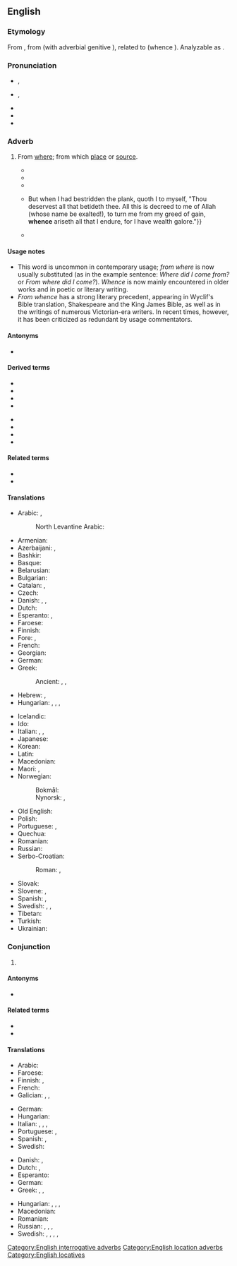 ==English==
{{was wotd|2012|November|9}}

===Etymology===
{{root|en|ine-pro|*kʷ-}}
From {{inh|en|enm|whennes}}, from {{inh|en|ang|hwanon}} (with adverbial genitive {{m|enm|-s}}), related to {{m|ang|hwænne}} (whence {{m|en|when}}). Analyzable as {{suf|en|when|s}}.

===Pronunciation===
* {{enPR|hwĕns}}, {{IPA|en|/ʍɛns/}}
* {{qualifier|in accents with the [[wine-whine merger]]}} {{enPR|wĕns}}, {{IPA|en|/wɛns/}}
* {{audio|en|en-us-whence.ogg|Audio (US)}}
* {{audio|en|en-au-whence.ogg|Audio (AU)}}
* {{rhymes|en|ɛns|s=1}}

===Adverb===
{{en-adv|-}}

# {{lb|en|archaic|formal|or|literary}} From [[where]]; from which [[place]] or [[source]].
#: {{ux|en|'''Whence''' came I?}}
#: {{ux|en|"Pork" comes from French, '''whence''' we get most of our modern cooking terms.}}
#* {{RQ:King James Version|John|8|14|page=1329|column=1|passage=Ieſus anſwered, and ſaid vnto them, Though I beare record of my ſelfe, yet my record is true: for I know '''whence''' I came, and [[whither]] I goe: but ye cannot tell '''whence''' I come, and [[whither]] I goe.}}
#* {{RQ:Mary Shelley Frankenstein|volume=I|chapter=III|pages=81–82|pageref=81|passage='''Whence''', I often asked myself, did the principle of life proceed?}}
#* {{RQ:Stevenson Treasure Island|The Sea Chest|29|[W]hat greatly encouraged me, it was in an opposite direction from that '''whence''' the blind man had made his appearance, and [[whither]] he had presumably returned.}}
#* {{RQ:R. F. Burton Arabian Nights|VI|The Seventh Voyage of Sindbad the Seaman|71|{{...}}But when I had bestridden the plank, quoth I to myself, "Thou deservest all that betideth thee. All this is decreed to me of Allah (whose name be exalted!), to turn me from my greed of gain, '''whence''' ariseth all that I endure, for I have wealth galore."}}
#* {{RQ:Falkner Moonfleet|chapter=A Discovery|page=47|passage=At first I could not tell what this new sound was, nor '''whence''' it came, and now it seemed a little noise close by, and now a great noise in the distance. And then it grew nearer and more defined, and in a moment I knew it was the sound of voices talking.}}

====Usage notes====
* This word is uncommon in contemporary usage; ''from where'' is now usually substituted (as in the example sentence: ''Where did I come from?'' or ''From where did I come?''). ''Whence'' is now mainly encountered in older works and in poetic or literary writing.
* ''From whence'' has a strong literary precedent, appearing in Wyclif's Bible translation, Shakespeare and the King James Bible, as well as in the writings of numerous Victorian-era writers. In recent times, however, it has been criticized as redundant by usage commentators.

====Antonyms====
* {{l|en|whither}}

====Derived terms====
{{rel-top4|Terms derived from whence}}
* {{l|en|anywhence}}
* {{l|en|elsewhence}}
* {{l|en|everywhence}}
* {{l|en|nowhence}}
{{rel-mid}}
* {{l|en|somewhence}}
* {{l|en|whencever}}
* {{l|en|whenceforth}}
* {{l|en|whencesoever}}
{{rel-bottom}}

====Related terms====
* {{l|en|hence}}
* {{l|en|thence}}

====Translations====
{{trans-top|from where; from which place or source}}
* Arabic: {{t|ar|مِن أَيْن}}, {{t|ar|مِن حَيْثُ}}
*: North Levantine Arabic: {{t|apc|منين|tr=mnen}}
* Armenian: {{t+|hy|ուստի}}
* Azerbaijani: {{t|az|haradan}}, {{t|az|hardan}}
* Bashkir: {{t|ba|ҡайҙан}}
* Basque: {{t|eu|nondik}}
* Belarusian: {{t|be|адку́ль}}
* Bulgarian: {{t+|bg|откъде́}}
* Catalan: {{t|ca|d'on}}, {{t|ca|des d'on}}
* Czech: {{t+|cs|odkud}}
* Danish: {{t|da|hvorfra}}, {{t|da|hvoraf}}, {{t|da|hveden}}
* Dutch: {{t+|nl|waarvandaan}}
* Esperanto: {{t|eo|de kie}}, {{t|eo|el kie}}
* Faroese: {{t|fo|hvaðani}}
* Finnish: {{t+|fi|mistä}}
* Fore: {{t|for|forrt}}, {{t|for|gerrt}}
* French: {{t+|fr|d'où}}
* Georgian: {{t|ka|საიდან}}
* German: {{t+|de|woher}}
* Greek: {{t+|el|αφού}}
*: Ancient: {{t|grc|πόθεν}} {{qualifier|direct interrogative}}, {{t|grc|ὅθεν}} {{qualifier|relative}}, {{t|grc|ὁπόθεν}} {{qualifier|indirect interrogative}}
* Hebrew: {{t|he|מֵאַיִן|tr=meáin}}, {{t+|he|מִנַּיִן|tr=minnáin}}
* Hungarian: {{q|interrogative}} {{t+|hu|honnan}}, {{t+|hu|honnét}}, {{q|relative}} {{t+|hu|ahonnan}}, {{t+|hu|ahonnét}}
{{trans-mid}}
* Icelandic: {{t+|is|hvaðan}}
* Ido: {{t+|io|deube}}
* Italian: {{t+|it|onde}}, {{t+|it|donde}}, {{t|it|[[da]] [[dove]]}}
* Japanese: {{t|ja|[[どこ]][[から]]|tr=doko kara}}
* Korean: {{t|ko|[[어디]][[서]]}}
* Latin: {{t+|la|unde}}
* Macedonian: {{t|mk|од каде}}
* Maori: {{t|mi|nō hea}}, {{t|mi|nō whea}}
* Norwegian:
*: Bokmål: {{t|nb|hvorfra}}
*: Nynorsk: {{t|nn|kvar ifrå}}, {{t|nn|kor ifrå}}
* Old English: {{t|ang|hwanon}}
* Polish: {{t+|pl|skąd}}
* Portuguese: {{t+|pt|donde}}, {{t|pt|de onde}}
* Quechua: {{t|qu|maymanta}}
* Romanian: {{t|ro|de unde}}
* Russian: {{t+|ru|отку́да}}
* Serbo-Croatian:
*: Roman: {{t+|sh|odakle}}, {{t+|sh|otkud}}
* Slovak: {{t|sk|odkiaľ}}
* Slovene: {{t|sl|od kod}}, {{t|sl|od koder}}
* Spanish: {{t|es|[[de]] [[donde]]}}, {{t|es|desde donde}}
* Swedish: {{t+|sv|varifrån}}, {{t|sv|var i från}}, {{t+|sv|vadan}}
* Tibetan: {{t|bo|ག་ནས}}
* Turkish: {{t+|tr|nereden}}
* Ukrainian: {{t|uk|зві́дки}}
{{trans-bottom}}

===Conjunction===
{{en-con}}

# {{lb|en|literary|poetic}} {{non-gloss definition|Used for introducing the result of a fact that has just been stated; thence}}
#: {{ux|en|The work is slow and dangerous, '''whence''' the high costs.}}
#: {{ux|en|I scored more than you in the exam, '''whence''' we can conclude that I am better at the subject than you are.}}

====Antonyms====
* {{l|en|whither}}

====Related terms====
* {{l|en|hence}}
* {{l|en|thence}}

====Translations====
{{trans-top|conjunction}}
* Arabic: {{t|ar|مِن حَيْث}}
* Faroese: {{t|fo|hvaðani}}
* Finnish: {{t+|fi|josta}}, {{t+|fi|mistä}}
* French: {{t+|fr|d'où}}
* Galician: {{t|gl|[[de]] [[aí]]}}, {{t|gl|[[de]] [[onde]]}}, {{t|gl|[[do]] [[cal]]}}
{{trans-mid}}
* German: {{t|de|von daher}}
* Hungarian: {{t+|hu|innen}}
* Italian: {{t+|it|onde}}, {{t+|it|donde}}, {{t|it|[[da]] [[dove]]}}, {{t|it|[[da]] [[cui]]}}
* Portuguese: {{t|pt|[[de]] [[onde]]}}, {{t+|pt|donde}}
* Spanish: {{t+|es|de ahí}}, {{t|es|de donde}}
* Swedish: {{t+|sv|varför}}
{{trans-bottom}}

{{checktrans-top}}
* Danish: {{t|da|hvorfra}}, {{t|da|hvoraf}}
* Dutch: {{t+check|nl|waarvandaan}}, {{t-check|nl|[[waar]] … [[vandaan]]…}}
* Esperanto: {{t|eo|el kie}}
* German: {{t+check|de|woher}}
* Greek: {{t+|el|πούθε}}, {{t|el|από πού}}, {{t|el|[[από]] [[όπου]]}}
{{trans-mid}}
* Hungarian: {{t+|hu|ahonnan}}, {{t+|hu|ahonnét}}, {{t+|hu|ahonnan}}, {{t|hu|amiből}}
* Macedonian: {{t|mk|откаде}}
* Romanian: {{t|ro|de unde}}
* Russian: {{t+|ru|отку́да}}, {{t+|ru|отсю́да}}, {{t+|ru|сле́довательно}}, {{t+|ru|зна́чит}}
* Swedish: {{t+|sv|varav}}, {{t|sv|var av}}, {{t+|sv|varifrån}}, {{t|sv|var i från}}, {{t+|sv|vadan}}
{{trans-bottom}}

[[Category:English interrogative adverbs]]
[[Category:English location adverbs]]
[[Category:English locatives]]
